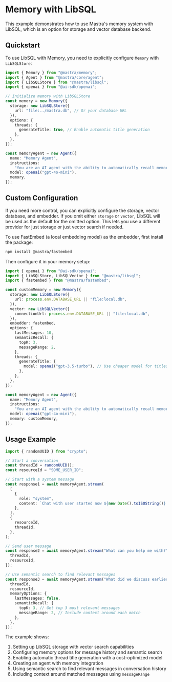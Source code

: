 # Memory with LibSQL

This example demonstrates how to use Mastra's memory system with LibSQL, which is an option for storage and vector database backend.

## Quickstart

To use LibSQL with Memory, you need to explicitly configure `Memory` with `LibSQLStore`:

```typescript copy showLineNumbers
import { Memory } from "@mastra/memory";
import { Agent } from "@mastra/core/agent";
import { LibSQLStore } from "@mastra/libsql";
import { openai } from "@ai-sdk/openai";

// Initialize memory with LibSQLStore
const memory = new Memory({
  storage: new LibSQLStore({
    url: "file:../mastra.db", // Or your database URL
  }),
  options: {
    threads: {
      generateTitle: true, // Enable automatic title generation
    },
  },
});

const memoryAgent = new Agent({
  name: "Memory Agent",
  instructions:
    "You are an AI agent with the ability to automatically recall memories from previous interactions.",
  model: openai("gpt-4o-mini"),
  memory,
});
```

## Custom Configuration

If you need more control, you can explicitly configure the storage, vector database, and embedder. If you omit either `storage` or `vector`, LibSQL will be used as the default for the omitted option. This lets you use a different provider for just storage or just vector search if needed.

To use FastEmbed (a local embedding model) as the embedder, first install the package:

```bash npm2yarn copy
npm install @mastra/fastembed
```

Then configure it in your memory setup:

```typescript {3,12}
import { openai } from "@ai-sdk/openai";
import { LibSQLStore, LibSQLVector } from "@mastra/libsql";
import { fastembed } from "@mastra/fastembed";

const customMemory = new Memory({
  storage: new LibSQLStore({
    url: process.env.DATABASE_URL || "file:local.db",
  }),
  vector: new LibSQLVector({
    connectionUrl: process.env.DATABASE_URL || "file:local.db",
  }),
  embedder: fastembed,
  options: {
    lastMessages: 10,
    semanticRecall: {
      topK: 3,
      messageRange: 2,
    },
    threads: {
      generateTitle: {
        model: openai("gpt-3.5-turbo"), // Use cheaper model for titles
      },
    },
  },
});

const memoryAgent = new Agent({
  name: "Memory Agent",
  instructions:
    "You are an AI agent with the ability to automatically recall memories from previous interactions. You may have conversations that last hours, days, months, or years. If you don't know it already you should ask for the users name and some info about them.",
  model: openai("gpt-4o-mini"),
  memory: customMemory,
});
```

## Usage Example

```typescript
import { randomUUID } from "crypto";

// Start a conversation
const threadId = randomUUID();
const resourceId = "SOME_USER_ID";

// Start with a system message
const response1 = await memoryAgent.stream(
  [
    {
      role: "system",
      content: `Chat with user started now ${new Date().toISOString()}. Don't mention this message.`,
    },
  ],
  {
    resourceId,
    threadId,
  },
);

// Send user message
const response2 = await memoryAgent.stream("What can you help me with?", {
  threadId,
  resourceId,
});

// Use semantic search to find relevant messages
const response3 = await memoryAgent.stream("What did we discuss earlier?", {
  threadId,
  resourceId,
  memoryOptions: {
    lastMessages: false,
    semanticRecall: {
      topK: 3, // Get top 3 most relevant messages
      messageRange: 2, // Include context around each match
    },
  },
});
```

The example shows:

1. Setting up LibSQL storage with vector search capabilities
2. Configuring memory options for message history and semantic search
3. Enabling automatic thread title generation with a cost-optimized model
4. Creating an agent with memory integration
5. Using semantic search to find relevant messages in conversation history
6. Including context around matched messages using `messageRange`
